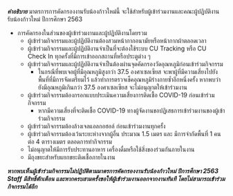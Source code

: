 **_คำอธิบาย_**    มาตรการการคัดกรองงานรับน้องก้าวใหม่นี้ จะใช้สำหรับผู้เข้าร่วมงานและคณะผู้ปฏิบัติงานรับน้องก้าวใหม่ ปีการศึกษา 2563

+ การคัดกรองในส่วนของผู้เข้าร่วมงานและผู้ปฏิบัติงานโดยรวม
  * ผู้เข้าร่วมกิจกรรมและผู้ปฏิบัติงานต้องสวมหน้ากากอนามัยหรือหน้ากากผ้าตลอดเวลา
  * ผู้เข้าร่วมกิจกรรมและผู้ปฏิบัติงานจำเป็นที่จะต้องใช้ระบบ CU Tracking หรือ CU Check In ทุกครั้งที่มีการเข้าออกสถานที่หรือประตูต่าง ๆ
  * ผู้เข้าร่วมกิจกรรมและผู้ปฏิบัติงานจำเป็นต้องผ่านจุดคัดกรองวัดอุณหภูมิก่อนเข้าร่วมกิจกรรม
    - ในกรณีที่พบเจอผู้ที่มีอุณหภูมิสูงกว่า 37.5 องศาเซลเซียส จะพาผู้ที่มีความเสี่ยงไปยังพื้นที่ที่มีการจัดเตรียมไว้ แล้วทำการตรวจเช็คอุณหภูมิร่างกายซ้ำอีกหนึ่งครั้ง หากพบว่ายังมีอุณหภูมิเกินกว่า 37.5 องศาเซลเซียส จะไม่อนุญาตให้เข้าร่วมงาน
  * ผู้เข้าร่วมกิจกรรมต้องกรอกแบบประเมินความเสี่ยงการติดเชื้อ COVID-19 ก่อนเข้าร่วมกิจกรรม
    - หากมีความเสี่ยงที่จะติดเชื้อ COVID-19 ทางผู้จัดงานขอปฏิเสธการเข้าร่วมงานของผู้เข้าร่วมกิจกรรม
  * ผู้เข้าร่วมกิจกรรมต้องล้างเจลแอลกอฮอล์ ก่อนเข้าร่วมงานทุกครั้ง
  * ผู้เข้าร่วมกิจกรรมต้องเว้นระยะห่างจากผู้อื่น ประมาณ 1.5 เมตร และ มีการจำกัดพื้นที่ 1 คน ต่อ 4 ตารางเมตร ตลอดการทำกิจกรรม
  * ไม่อนุญาตให้มีการรับประทานอาหาร เครื่องดื่มหรือใช้สิ่งของร่วมกันภายในงาน
  * มีถุงขยะสำหรับแยกขยะติดเชื้อภายในงาน

***หากพบเห็นผู้เข้าร่วมกิจกรรมไม่ปฏิบัติตามมาตรการคัดกรองงานรับน้องก้าวใหม่ ปีการศึกษา 2563 Staff
มีสิทธิ์ตักเตือน และหากครบสามครั้งขอให้ผู้เข้าร่วมงานออกจากงานทันที โดยไม่สามารถเข้าร่วมกิจกรรมได้อีก***
